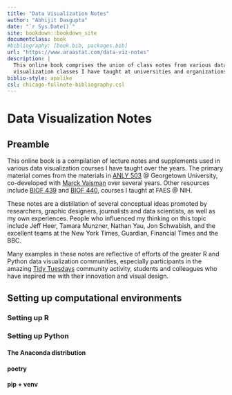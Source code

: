 ```yaml
---
title: "Data Visualization Notes"
author: "Abhijit Dasgupta"
date: "`r Sys.Date()`"
site: bookdown::bookdown_site
documentclass: book
#bibliography: [book.bib, packages.bib]
url: "https://www.araastat.com/data-viz-notes"
description: |
  This online book comprises the union of class notes from various data 
  visualization classes I have taught at universities and organizations
biblio-style: apalike
csl: chicago-fullnote-bibliography.csl
---
```


# Data Visualization Notes {-}

## Preamble {-}

This online book is a compilation of lecture notes and supplements used in various data visualization courses I have taught over the years. The primary material comes from the materials in [ANLY 503](https://anly503.netlify.app) @ Georgetown University, co-developed with [Marck Vaisman](https://www.github.com/wahalulu) over several years. Other resources include [BIOF 439](https://www.araastat.com/BIOF439) and [BIOF 440](https://www.araastat.com/BIOF440), courses I taught at FAES @ NIH.

These notes are a distillation of several conceptual ideas promoted by researchers, graphic designers, journalists and data scientists, as well as my own experiences. People who influenced my thinking on this topic include Jeff Heer, Tamara Munzner, Nathan Yau, Jon Schwabish, and the excellent teams at the New York Times, Guardian, Financial Times and the BBC.

Many examples in these notes are reflective of efforts of the greater R and Python data visualization communities, especially participants in the amazing [Tidy Tuesdays](https://github.com/rfordatascience/tidytuesday) community activity, students and colleagues who have inspired me with their innovation and visual design.

## Setting up computational environments {-}

### Setting up R {-}


### Setting up Python {-}

#### The Anaconda distribution {-}

#### poetry {-}

#### pip + venv {-}

